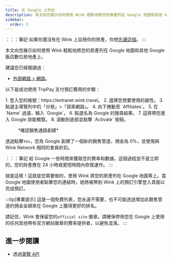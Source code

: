 ```yaml
---
title: 在 Google 上列出
description: 本文向您展示如何使用 Wink 輕鬆地將您的房產列在 Google 地圖和其他 Google 飯店數位房地產上。
sidebar:
  order: 5
---
```


：：：筆記
如果你還沒有在 Wink 上註冊你的房產，你想[先讀這個](/extranet/what-is-extranet)。
:::

本文向您展示如何使用 Wink 輕鬆地將您的房產列在 Google 地圖和其他 Google 飯店數位房地產上。

建議您已經閱讀過：

* [外部網路 > 網路](/extranet/network/)。

以下是成功使用 TripPay 支付預訂費用的步驟：

<Steps>
  1. 登入您的帳號：https://extranet.wink.travel。
  2. 選擇您想要使用的屬性。
  3. 點選主導覽列中的「分發」>「探索網路」。
  4. 向下捲動至 `Affiliates`。
  5. 在 `Name` 過濾，輸入 `Google`。
  6. 點選名為 Google 的搜尋結果。
  7. 這將帶您進入 Google 效能概覽。
  8. 滾動到底部並點擊 `Activate` 按鈕。
</Steps>


<figure>
  <CloudinaryImage width="700" height="404" resize="scale" quality="best" alt="創建銷售管道" src="academy/create-sales-channel" errorImage="noimage_opaque_nyrtl0.png" />

  <figcaption>*確認銷售通路創建*</figcaption>
</figure>


透過點擊`Yes`，您為 Google 創建了一個新的銷售管道，佣金為 0%，並使用與 Wink Network 相同的會員折扣。

：：：筆記
給 Google 一些時間來獲取您的費率和數據。這個過程並不是立即的。您的財產應在 24 小時或更短時間內恢復運作。
:::

就是這樣！這就是您需要做的，使用 Wink 將您的房產列在 Google 地圖等上。當 Google 地圖使用者點擊您的連結時，她將被帶到 Wink 上的預訂引擎登入頁面以完成預訂。

:::tip\[專業提示]
這是一個免費列表，您永遠不需要，也不可能透過增加此銷售管道的佣金金額來在 Google 上獲得更好的排名。

請記住，Wink 會保留您的`official site` 徽章。請確保停用您在 Google 上使用的任何其他帶有官方網站徽章的費率提供者，以避免混淆。
:::

## 進一步閱讀

* 透過[瀏覽 API](/developers/apis/#distribution-api)


